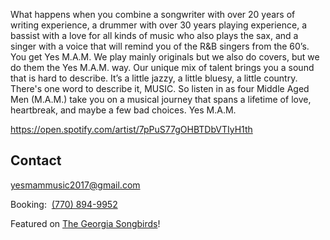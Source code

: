 <Container>

<Banner bgOverlay="transparent" children="&nbsp;" />

<p>
What happens when you combine a songwriter with over 20 years of writing experience, a drummer with over 30 years playing experience, a bassist with a love for all kinds of music who also plays the sax, and a singer with a voice that will remind you of the R&B singers from the 60’s. You get Yes M.A.M. We play mainly originals but we also do covers, but we do them the Yes M.A.M. way. Our unique mix of talent brings you a sound that is hard to describe. It’s a little jazzy, a little bluesy, a little country. There's one word to describe it, MUSIC. So listen in as four Middle Aged Men (M.A.M.) take you on a musical journey that spans a lifetime of love, heartbreak, and maybe a few bad choices. Yes M.A.M.
</p>

<Youtube url="https://www.youtube.com/watch?v=vlq8bd60cKE" />

<div id="spotify" className="text-center">

https://open.spotify.com/artist/7pPuS77gOHBTDbVTIyH1th

</div>

<Releases releases={props.releases} locale="en-US" />

<Shows shows={props.shows} />

## Contact

<!--
  The `id="contact"` attribute below is for creating internal anchor link.
  You can remove/change it, but make sure you edit the corresponding link
  in src/gatsby-theme-musician/config/navigation.yml
  See: https://learn.freecodecamp.org/responsive-web-design/basic-html-and-html5/link-to-internal-sections-of-a-page-with-anchor-elements/
-->

<div id="contact" className="text-center">

<a href="mailto:yesmammusic2017@gmail.com">yesmammusic2017@gmail.com</a>
<p />
Booking:&nbsp;&nbsp;<a href="tel:7708949952">(770) 894-9952</a>
<p />
Featured on <a href="https://www.yesmam-music.com/gasongbirds/">The Georgia Songbirds</a>!
</div>

</Container>

